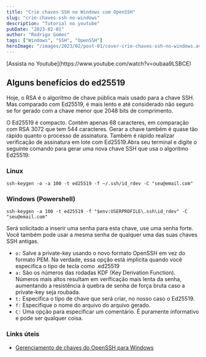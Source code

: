 ```yaml
---
title: "Crie chaves SSH no Windows com OpenSSH"
slug: "crie-chaves-ssh-no-windows"
description: "Tutorial no youtube"
pubDate: "2023-02-01"
author: "Rodrigo Gomes"
tags: ["Windows", "SSH", "OpenSSH"]
heroImage: "/images/2023/02/post-01/cover-crie-chaves-ssh-no-windows.avif"
---
```



<YoutubeEmbed id="oubaa9LSBCE" />
[Assista no Youtube](https://www.youtube.com/watch?v=oubaa9LSBCE)

## Alguns benefícios do ed25519

Hoje, o RSA é o algoritmo de chave pública mais usado para a chave SSH. Mas comparado com Ed25519, é mais lento e até considerado não seguro se for gerado com a chave menor que 2048 bits de comprimento.

O Ed25519 é compacto. Contém apenas 68 caracteres, em comparação com RSA 3072 que tem 544 caracteres. Gerar a chave também é quase tão rápido quanto o processo de assinatura. Também é rápido realizar verificação de assinatura em lote com Ed25519.Abra seu terminal e digite o seguinte comando para gerar uma nova chave SSH que usa o algoritmo Ed25519:

### Linux

```shell
ssh-keygen -o -a 100 -t ed25519 -f ~/.ssh/id_rdev -C "seu@email.com"
```

### Windows (Powershell)

```shell
ssh-keygen -a 100 -t ed25519 -f "$env:USERPROFILE\.ssh\id_rdev" -C "seu@email.com"
```

Será solicitado a inserir uma senha para esta chave, use uma senha forte. Você também pode usar a mesma senha de qualquer uma das suas chaves SSH antigas.

- `o:` Salve a private-key usando o novo formato OpenSSH em vez do formato PEM. Na verdade, essa opção está implícita quando você especifica o tipo de tecla como .ed25519
- `a:` São os números das rodadas KDF (Key Derivation Function). Números mais altos resultam em verificação mais lenta da senha, aumentando a resistência à quebra de senha de força bruta caso a private-key seja roubada.
- `t:` Especifica o tipo de chave que será criar, no nosso caso o Ed25519.
- `f:` Especifique o nome do arquivo do arquivo gerado.
- `C:` Uma opção para especificar um comentário. É puramente informativo e pode ser qualquer coisa.

### Links úteis

- [Gerenciamento de chaves do OpenSSH para Windows](https://docs.microsoft.com/pt-br/windows-server/administration/openssh/openssh_keymanagement)
